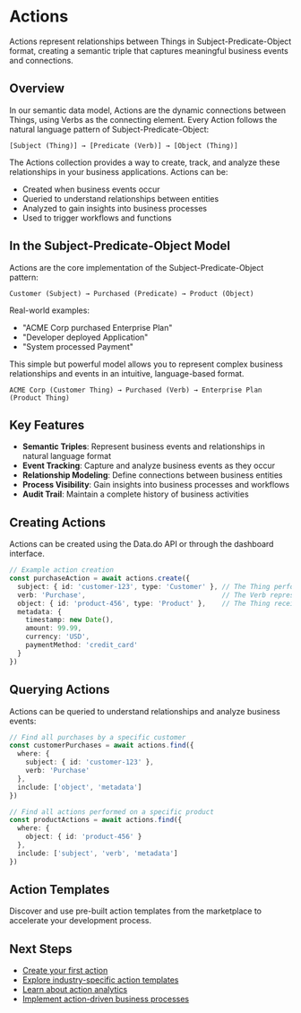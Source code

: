 # Actions

Actions represent relationships between Things in Subject-Predicate-Object format, creating a semantic triple that captures meaningful business events and connections.

## Overview

In our semantic data model, Actions are the dynamic connections between Things, using Verbs as the connecting element. Every Action follows the natural language pattern of Subject-Predicate-Object:

```
[Subject (Thing)] → [Predicate (Verb)] → [Object (Thing)]
```

The Actions collection provides a way to create, track, and analyze these relationships in your business applications. Actions can be:

- Created when business events occur
- Queried to understand relationships between entities
- Analyzed to gain insights into business processes
- Used to trigger workflows and functions

## In the Subject-Predicate-Object Model

Actions are the core implementation of the Subject-Predicate-Object pattern:

```
Customer (Subject) → Purchased (Predicate) → Product (Object)
```

Real-world examples:
- "ACME Corp purchased Enterprise Plan"
- "Developer deployed Application"
- "System processed Payment"

This simple but powerful model allows you to represent complex business relationships and events in an intuitive, language-based format.

```
ACME Corp (Customer Thing) → Purchased (Verb) → Enterprise Plan (Product Thing)
```

## Key Features

- **Semantic Triples**: Represent business events and relationships in natural language format
- **Event Tracking**: Capture and analyze business events as they occur
- **Relationship Modeling**: Define connections between business entities
- **Process Visibility**: Gain insights into business processes and workflows
- **Audit Trail**: Maintain a complete history of business activities

## Creating Actions

Actions can be created using the Data.do API or through the dashboard interface.

```typescript
// Example action creation
const purchaseAction = await actions.create({
  subject: { id: 'customer-123', type: 'Customer' }, // The Thing performing the action
  verb: 'Purchase',                                  // The Verb representing the action
  object: { id: 'product-456', type: 'Product' },    // The Thing receiving the action
  metadata: {
    timestamp: new Date(),
    amount: 99.99,
    currency: 'USD',
    paymentMethod: 'credit_card'
  }
})
```

## Querying Actions

Actions can be queried to understand relationships and analyze business events:

```typescript
// Find all purchases by a specific customer
const customerPurchases = await actions.find({
  where: {
    subject: { id: 'customer-123' },
    verb: 'Purchase'
  },
  include: ['object', 'metadata']
})

// Find all actions performed on a specific product
const productActions = await actions.find({
  where: {
    object: { id: 'product-456' }
  },
  include: ['subject', 'verb', 'metadata']
})
```

## Action Templates

Discover and use pre-built action templates from the marketplace to accelerate your development process.

## Next Steps

- [Create your first action](/data/actions/create)
- [Explore industry-specific action templates](/data/actions/templates)
- [Learn about action analytics](/data/actions/analytics)
- [Implement action-driven business processes](/data/actions/business-processes)
